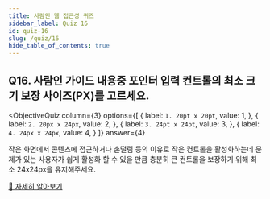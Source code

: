 ```yaml
---
title: 사람인 웹 접근성 퀴즈
sidebar_label: Quiz 16
id: quiz-16
slug: /quiz/16
hide_table_of_contents: true
---
```


## Q16. 사람인 가이드 내용중 포인터 입력 컨트롤의 최소 크기 보장 사이즈(PX)를 고르세요.




<ObjectiveQuiz
  column={3}
  options={[
    {
      label: `1. 20pt x 20pt`,
      value: 1,
    },
    {
      label: `2. 20px x 24px`,
      value: 2,
    },
    {
      label: `3. 24pt x 24pt`,
      value: 3,
    },
    {
      label: `4. 24px x 24px`,
      value: 4,
    }
  ]}
  answer={4}
>
  <Correct>
    <p>작은 화면에서 콘텐츠에 접근하거나 손떨림 등의 이유로 작은 컨트롤을 활성화하는데 문제가 있는 사용자가 쉽게 활성화 할 수 있을 만큼 충분히 큰 컨트롤을 보장하기 위해 최소 24x24px을 유지해주세요.</p>
  </Correct>
  <a href="https://sri-fe1.notion.site/135561dd3c554800a976a2a4f2085fe4">
    🔎 자세히 알아보기
  </a>
  
</ObjectiveQuiz>